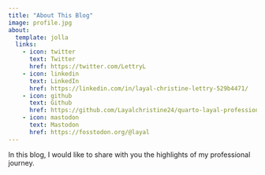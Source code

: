 ```yaml
---
title: "About This Blog"
image: profile.jpg
about:
  template: jolla
  links:
    - icon: twitter
      text: Twitter
      href: https://twitter.com/LettryL
    - icon: linkedin
      text: LinkedIn
      href: https://linkedin.com/in/layal-christine-lettry-529b4471/
    - icon: github
      text: Github
      href: https://github.com/Layalchristine24/quarto-layal-professional-blog
    - icon: mastodon
      text: Mastodon
      href: https://fosstodon.org/@layal
---
```


In this blog, I would like to share with you the highlights of my professional journey.

